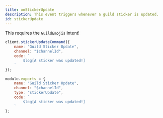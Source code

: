 ```yaml
---
title: onStickerUpdate
description: This event triggers whenever a guild sticker is updated.
id: stickerUpdate
---
```



<Aside title="Intents">

This requires the `GuildEmojis` intent!

</Aside>

<Example>

<div slot="default">

```js
client.stickerUpdateCommand({
    name: "Guild Sticker Update",
    channel: "$channelId",
    code: `
        $log[A sticker was updated!]
    `
});
```

</div>
<div slot="handler">

```js
module.exports = {
    name: "Guild Sticker Update",
    channel: "$channelId",
    type: "stickerUpdate",
    code: `
        $log[A sticker was updated!]
    `
};
```

</div>
</Example>
